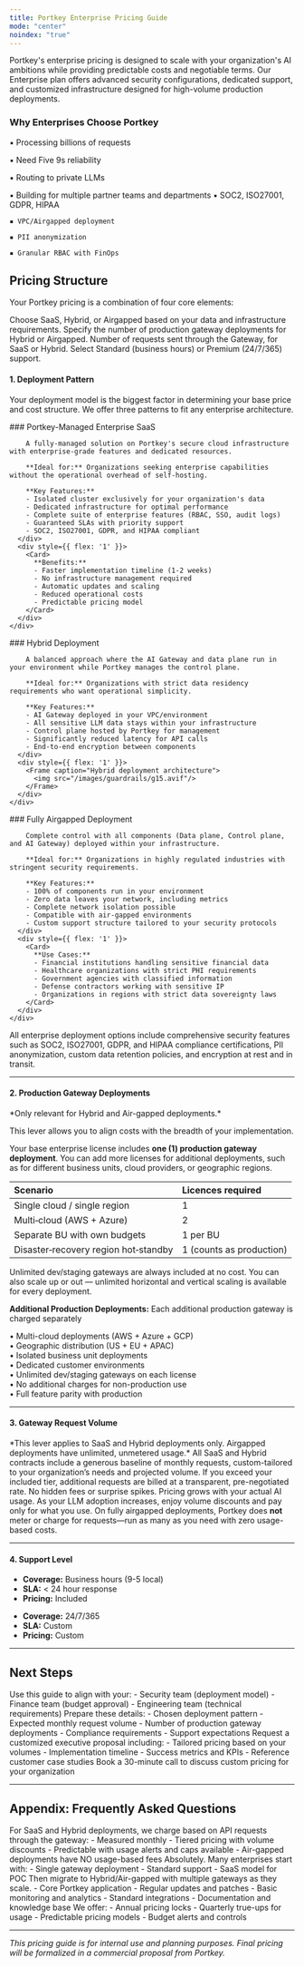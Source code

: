 ```yaml
---
title: Portkey Enterprise Pricing Guide
mode: "center"
noindex: "true"
---
```


Portkey's enterprise pricing is designed to scale with your organization's AI ambitions while providing predictable costs and negotiable terms. Our Enterprise plan offers advanced security configurations, dedicated support, and customized infrastructure designed for high-volume production deployments.

### Why Enterprises Choose Portkey

<CardGroup cols={2}>
<Card title="For Scale & Performance" icon="gauge-high" iconType="solid" color="#0e7490">
  ▪️ Processing billions of requests

  ▪️ Need Five 9s reliability

  ▪️ Routing to private LLMs

  ▪️ Building for multiple partner teams and departments
</Card>
  <Card title="For Security & Compliance" icon="shield-check" iconType="solid" color="#0e7490">
    ▪️ SOC2, ISO27001, GDPR, HIPAA

    ▪️ VPC/Airgapped deployment

    ▪️ PII anonymization

    ▪️ Granular RBAC with FinOps
  </Card>
</CardGroup>

## Pricing Structure

Your Portkey pricing is a combination of four core elements:

<CardGroup cols={2}>
  <Card title="1. Deployment Pattern" icon="diagram-project" href="#1-deployment-pattern">
    Choose SaaS, Hybrid, or Airgapped based on your data and infrastructure requirements.
  </Card>
  <Card title="2. Gateway Deployments" icon="server" href="#2-production-gateway-deployments">
    Specify the number of production gateway deployments for Hybrid or Airgapped.
  </Card>
  <Card title="3. Gateway Request Volume" icon="chart-line" href="#3-gateway-request-volume">
    Number of requests sent through the Gateway, for SaaS or Hybrid.
  </Card>
  <Card title="4. Support Level" icon="life-ring" href="#4-support-level">
    Select Standard (business hours) or Premium (24/7/365) support.
  </Card>
</CardGroup>


#### 1. Deployment Pattern

Your deployment model is the biggest factor in determining your base price and cost structure. We offer three patterns to fit any enterprise architecture.

<Tabs>
  <Tab title="Portkey-Managed SaaS">
    <div style={{ display: 'flex', gap: '20px', alignItems: 'flex-start' }}>
      <div style={{ flex: '1' }}>
        ### Portkey-Managed Enterprise SaaS
        
        A fully-managed solution on Portkey's secure cloud infrastructure with enterprise-grade features and dedicated resources.
        
        **Ideal for:** Organizations seeking enterprise capabilities without the operational overhead of self-hosting.
        
        **Key Features:**
        - Isolated cluster exclusively for your organization's data
        - Dedicated infrastructure for optimal performance
        - Complete suite of enterprise features (RBAC, SSO, audit logs)
        - Guaranteed SLAs with priority support
        - SOC2, ISO27001, GDPR, and HIPAA compliant
      </div>
      <div style={{ flex: '1' }}>
        <Card>
          **Benefits:**
          - Faster implementation timeline (1-2 weeks)
          - No infrastructure management required
          - Automatic updates and scaling
          - Reduced operational costs
          - Predictable pricing model
        </Card>
      </div>
    </div>
  </Tab>

  <Tab title="Hybrid Deployment">
    <div style={{ display: 'flex', gap: '20px', alignItems: 'flex-start' }}>
      <div style={{ flex: '1' }}>
        ### Hybrid Deployment
        
        A balanced approach where the AI Gateway and data plane run in your environment while Portkey manages the control plane.
        
        **Ideal for:** Organizations with strict data residency requirements who want operational simplicity.
        
        **Key Features:**
        - AI Gateway deployed in your VPC/environment
        - All sensitive LLM data stays within your infrastructure
        - Control plane hosted by Portkey for management
        - Significantly reduced latency for API calls
        - End-to-end encryption between components
      </div>
      <div style={{ flex: '1' }}>
        <Frame caption="Hybrid deployment architecture">
          <img src="/images/guardrails/g15.avif"/>
        </Frame>
      </div>
    </div>
  </Tab>

  <Tab title="Airgapped Deployment">
    <div style={{ display: 'flex', gap: '20px', alignItems: 'flex-start' }}>
      <div style={{ flex: '1' }}>
        ### Fully Airgapped Deployment
        
        Complete control with all components (Data plane, Control plane, and AI Gateway) deployed within your infrastructure.
        
        **Ideal for:** Organizations in highly regulated industries with stringent security requirements.
        
        **Key Features:**
        - 100% of components run in your environment
        - Zero data leaves your network, including metrics
        - Complete network isolation possible
        - Compatible with air-gapped environments
        - Custom support structure tailored to your security protocols
      </div>
      <div style={{ flex: '1' }}>
        <Card>
          **Use Cases:**
          - Financial institutions handling sensitive financial data
          - Healthcare organizations with strict PHI requirements
          - Government agencies with classified information
          - Defense contractors working with sensitive IP
          - Organizations in regions with strict data sovereignty laws
        </Card>
      </div>
    </div>
  </Tab>
</Tabs>


All enterprise deployment options include comprehensive security features such as SOC2, ISO27001, GDPR, and HIPAA compliance certifications, PII anonymization, custom data retention policies, and encryption at rest and in transit.

---

#### 2. Production Gateway Deployments
<Info>
*Only relevant for Hybrid and Air-gapped deployments.*
</Info>

This lever allows you to align costs with the breadth of your implementation.


Your base enterprise license includes **one (1) production gateway deployment**. You can add more licenses for additional deployments, such as for different business units, cloud providers, or geographic regions.


| Scenario                             | Licences required        |
| :------------------------------------ | :------------------------ |
| Single cloud / single region         | 1                        |
| Multi‑cloud (AWS + Azure)            | 2                        |
| Separate BU with own budgets         | 1 per BU                 |
| Disaster‑recovery region hot‑standby | 1 (counts as production) |

Unlimited dev/staging gateways are always included at no cost. You can also scale up or out — unlimited horizontal and vertical scaling is available for every deployment.

**Additional Production Deployments:** Each additional production gateway is charged separately

<AccordionGroup>
  <Accordion title="What Qualifies as a Separate Production Deployment?">
    • Multi-cloud deployments (AWS + Azure + GCP) <br />
    • Geographic distribution (US + EU + APAC) <br />
    • Isolated business unit deployments <br />
    • Dedicated customer environments <br />
  </Accordion>
  <Accordion title="Development & Staging Environments">
    • Unlimited dev/staging gateways on each license <br />
    • No additional charges for non-production use <br />
    • Full feature parity with production <br />
  </Accordion>
</AccordionGroup>

---

#### 3. Gateway Request Volume

<Info>
*This lever applies to SaaS and Hybrid deployments only. Airgapped deployments have unlimited, unmetered usage.*
</Info>

<CardGroup cols={2}>
  <Card
    title="Included Monthly Usage"
    icon="calendar-check"
    color="#16a34a"
  >
    All SaaS and Hybrid contracts include a generous baseline of monthly requests, custom-tailored to your organization’s needs and projected volume.
  </Card>
  <Card
    title="Predictable Overage Pricing"
    icon="receipt"
    color="#0e7490"
  >
    If you exceed your included tier, additional requests are billed at a transparent, pre-negotiated rate. No hidden fees or surprise spikes.
  </Card>
  <Card
    title="Scales With Your Adoption"
    icon="chart-line"
    color="#f59e42"
  >
    Pricing grows with your actual AI usage. As your LLM adoption increases, enjoy volume discounts and pay only for what you use.
  </Card>
  <Card
    title="Unlimited for Airgapped"
    icon="infinity"
    color="#7c3aed"
  >
    On fully airgapped deployments, Portkey does <b>not</b> meter or charge for requests—run as many as you need with zero usage-based costs.
  </Card>
</CardGroup>

---

#### 4. Support Level

<CardGroup cols={2}>
  <Card title="Standard Support" icon="headset" color="#0e7490">
    <ul>
      <li><strong>Coverage:</strong> Business hours (9-5 local)</li>
      <li><strong>SLA:</strong> &lt; 24 hour response</li>
      <li><strong>Pricing:</strong> Included</li>
    </ul>
  </Card>
  <Card title="Enterprise Support" icon="life-ring" color="#0e7490">
    <ul>
      <li><strong>Coverage:</strong> 24/7/365</li>
      <li><strong>SLA:</strong> Custom</li>
      <li><strong>Pricing:</strong> Custom</li>
    </ul>
  </Card>
</CardGroup>

---

## Next Steps

<Steps>
  <Step title="Internal Alignment">
    Use this guide to align with your:
    - Security team (deployment model)
    - Finance team (budget approval)
    - Engineering team (technical requirements)
  </Step>
  
  <Step title="Requirements Gathering">
    Prepare these details:
    - Chosen deployment pattern
    - Expected monthly request volume
    - Number of production gateway deployments
    - Compliance requirements
    - Support expectations
  </Step>
  
  <Step title="Executive Proposal">
    Request a customized executive proposal including:
    - Tailored pricing based on your volumes
    - Implementation timeline
    - Success metrics and KPIs
    - Reference customer case studies
  </Step>
</Steps>

<Card title="Schedule Pricing Discussion" icon="calendar" href="https://cal.com/portkey/demo">
  Book a 30-minute call to discuss custom pricing for your organization
</Card>

---

## Appendix: Frequently Asked Questions

<AccordionGroup>
  <Accordion title="How does usage-based pricing work?">
    For SaaS and Hybrid deployments, we charge based on API requests through the gateway:
    - Measured monthly
    - Tiered pricing with volume discounts
    - Predictable with usage alerts and caps available
    - Air-gapped deployments have NO usage-based fees
  </Accordion>
  
  <Accordion title="Can we start small and scale?">
    Absolutely. Many enterprises start with:
    - Single gateway deployment
    - Standard support
    - SaaS model for POC
    Then migrate to Hybrid/Air-gapped with multiple gateways as they scale.
  </Accordion>
  
  <Accordion title="What's included in the platform fee?">
    - Core Portkey application
    - Regular updates and patches
    - Basic monitoring and analytics
    - Standard integrations
    - Documentation and knowledge base
  </Accordion>
  
  <Accordion title="How do we handle budget planning?">
    We offer:
    - Annual pricing locks
    - Quarterly true-ups for usage
    - Predictable pricing models
    - Budget alerts and controls
  </Accordion>
</AccordionGroup>

---

*This pricing guide is for internal use and planning purposes. Final pricing will be formalized in a commercial proposal from Portkey.*